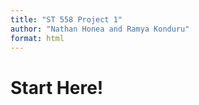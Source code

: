 ```yaml
---
title: "ST 558 Project 1"
author: "Nathan Honea and Ramya Konduru"
format: html
---
```


# Start Here!
